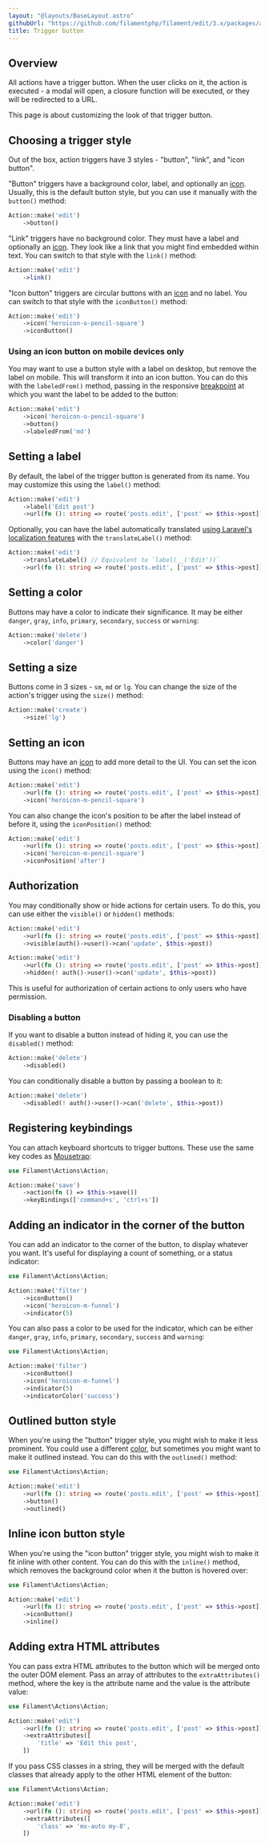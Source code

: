 ```yaml
---
layout: "@layouts/BaseLayout.astro"
githubUrl: "https://github.com/filamentphp/filament/edit/3.x/packages/actions/docs/03-trigger-button.md"
title: Trigger button
---
```


## Overview

All actions have a trigger button. When the user clicks on it, the action is executed - a modal will open, a closure function will be executed, or they will be redirected to a URL.

This page is about customizing the look of that trigger button.

## Choosing a trigger style

Out of the box, action triggers have 3 styles - "button", "link", and "icon button".

"Button" triggers have a background color, label, and optionally an [icon](#setting-an-icon). Usually, this is the default button style, but you can use it manually with the `button()` method:

```php
Action::make('edit')
    ->button()
```

<AutoScreenshot name="actions/trigger-button/button" alt="Button trigger" version="3.x" />

"Link" triggers have no background color. They must have a label and optionally an [icon](#setting-an-icon). They look like a link that you might find embedded within text. You can switch to that style with the `link()` method:

```php
Action::make('edit')
    ->link()
```

<AutoScreenshot name="actions/trigger-button/link" alt="Link trigger" version="3.x" />

"Icon button" triggers are circular buttons with an [icon](#setting-an-icon) and no label. You can switch to that style with the `iconButton()` method:

```php
Action::make('edit')
    ->icon('heroicon-o-pencil-square')
    ->iconButton()
```

<AutoScreenshot name="actions/trigger-button/icon-button" alt="Icon button trigger" version="3.x" />

### Using an icon button on mobile devices only

You may want to use a button style with a label on desktop, but remove the label on mobile. This will transform it into an icon button. You can do this with the `labeledFrom()` method, passing in the responsive [breakpoint](https://tailwindcss.com/docs/responsive-design#overview) at which you want the label to be added to the button:

```php
Action::make('edit')
    ->icon('heroicon-o-pencil-square')
    ->button()
    ->labeledFrom('md')
```

## Setting a label

By default, the label of the trigger button is generated from its name. You may customize this using the `label()` method:

```php
Action::make('edit')
    ->label('Edit post')
    ->url(fn (): string => route('posts.edit', ['post' => $this->post]))
```

Optionally, you can have the label automatically translated [using Laravel's localization features](https://laravel.com/docs/localization) with the `translateLabel()` method:

```php
Action::make('edit')
    ->translateLabel() // Equivalent to `label(__('Edit'))`
    ->url(fn (): string => route('posts.edit', ['post' => $this->post]))
```

## Setting a color

Buttons may have a color to indicate their significance. It may be either `danger`, `gray`, `info`, `primary`, `secondary`, `success` or `warning`:

```php
Action::make('delete')
    ->color('danger')
```

<AutoScreenshot name="actions/trigger-button/danger" alt="Red trigger" version="3.x" />

## Setting a size

Buttons come in 3 sizes - `sm`, `md` or `lg`. You can change the size of the action's trigger using the `size()` method:

```php
Action::make('create')
    ->size('lg')
```

<AutoScreenshot name="actions/trigger-button/large" alt="Large trigger" version="3.x" />

## Setting an icon

Buttons may have an [icon](https://blade-ui-kit.com/blade-icons?set=1#search) to add more detail to the UI. You can set the icon using the `icon()` method:

```php
Action::make('edit')
    ->url(fn (): string => route('posts.edit', ['post' => $this->post]))
    ->icon('heroicon-m-pencil-square')
```

<AutoScreenshot name="actions/trigger-button/icon" alt="Trigger with icon" version="3.x" />

You can also change the icon's position to be after the label instead of before it, using the `iconPosition()` method:

```php
Action::make('edit')
    ->url(fn (): string => route('posts.edit', ['post' => $this->post]))
    ->icon('heroicon-m-pencil-square')
    ->iconPosition('after')
```

<AutoScreenshot name="actions/trigger-button/icon-after" alt="Trigger with icon after the label" version="3.x" />

## Authorization

You may conditionally show or hide actions for certain users. To do this, you can use either the `visible()` or `hidden()` methods:

```php
Action::make('edit')
    ->url(fn (): string => route('posts.edit', ['post' => $this->post]))
    ->visible(auth()->user()->can('update', $this->post))

Action::make('edit')
    ->url(fn (): string => route('posts.edit', ['post' => $this->post]))
    ->hidden(! auth()->user()->can('update', $this->post))
```

This is useful for authorization of certain actions to only users who have permission.

### Disabling a button

If you want to disable a button instead of hiding it, you can use the `disabled()` method:

```php
Action::make('delete')
    ->disabled()
```

You can conditionally disable a button by passing a boolean to it:

```php
Action::make('delete')
    ->disabled(! auth()->user()->can('delete', $this->post))
```

## Registering keybindings

You can attach keyboard shortcuts to trigger buttons. These use the same key codes as [Mousetrap](https://craig.is/killing/mice):

```php
use Filament\Actions\Action;

Action::make('save')
    ->action(fn () => $this->save())
    ->keyBindings(['command+s', 'ctrl+s'])
```

## Adding an indicator in the corner of the button

You can add an indicator to the corner of the button, to display whatever you want. It's useful for displaying a count of something, or a status indicator:

```php
use Filament\Actions\Action;

Action::make('filter')
    ->iconButton()
    ->icon('heroicon-m-funnel')
    ->indicator(5)
```

<AutoScreenshot name="actions/trigger-button/indicator" alt="Trigger with indicator" version="3.x" />

You can also pass a color to be used for the indicator, which can be either `danger`, `gray`, `info`, `primary`, `secondary`, `success` and `warning`:

```php
use Filament\Actions\Action;

Action::make('filter')
    ->iconButton()
    ->icon('heroicon-m-funnel')
    ->indicator(5)
    ->indicatorColor('success')
```

<AutoScreenshot name="actions/trigger-button/success-indicator" alt="Trigger with green indicator" version="3.x" />

## Outlined button style

When you're using the "button" trigger style, you might wish to make it less prominent. You could use a different [color](#setting-a-color), but sometimes you might want to make it outlined instead. You can do this with the `outlined()` method:

```php
use Filament\Actions\Action;

Action::make('edit')
    ->url(fn (): string => route('posts.edit', ['post' => $this->post]))
    ->button()
    ->outlined()
```

<AutoScreenshot name="actions/trigger-button/outlined" alt="Outlined trigger button" version="3.x" />

## Inline icon button style

When you're using the "icon button" trigger style, you might wish to make it fit inline with other content. You can do this with the `inline()` method, which removes the background color when it the button is hovered over:

```php
use Filament\Actions\Action;

Action::make('edit')
    ->url(fn (): string => route('posts.edit', ['post' => $this->post]))
    ->iconButton()
    ->inline()
```

<AutoScreenshot name="actions/trigger-button/inline-icon" alt="Inline icon button" version="3.x" />

## Adding extra HTML attributes

You can pass extra HTML attributes to the button which will be merged onto the outer DOM element. Pass an array of attributes to the `extraAttributes()` method, where the key is the attribute name and the value is the attribute value:

```php
use Filament\Actions\Action;

Action::make('edit')
    ->url(fn (): string => route('posts.edit', ['post' => $this->post]))
    ->extraAttributes([
        'title' => 'Edit this post',
    ])
```

If you pass CSS classes in a string, they will be merged with the default classes that already apply to the other HTML element of the button:

```php
use Filament\Actions\Action;

Action::make('edit')
    ->url(fn (): string => route('posts.edit', ['post' => $this->post]))
    ->extraAttributes([
        'class' => 'mx-auto my-8',
    ])
```
